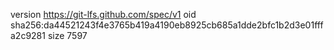 version https://git-lfs.github.com/spec/v1
oid sha256:da44521243f4e3765b419a4190eb8925cb685a1dde2bfc1b2d3e01fffa2c9281
size 7597
